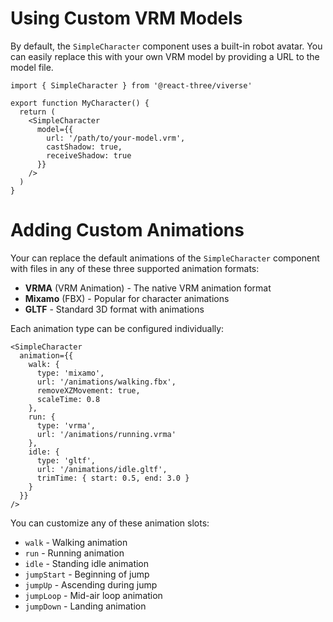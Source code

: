 # Using Custom VRM Models

By default, the `SimpleCharacter` component uses a built-in robot avatar. You can easily replace this with your own VRM model by providing a URL to the model file.

```tsx
import { SimpleCharacter } from '@react-three/viverse'

export function MyCharacter() {
  return (
    <SimpleCharacter
      model={{
        url: '/path/to/your-model.vrm',
        castShadow: true,
        receiveShadow: true
      }}
    />
  )
}
```

# Adding Custom Animations

Your can replace the default animations of the `SimpleCharacter` component with files in any of these  three supported animation formats:
- **VRMA** (VRM Animation) - The native VRM animation format
- **Mixamo** (FBX) - Popular for character animations
- **GLTF** - Standard 3D format with animations

Each animation type can be configured individually:

```tsx
<SimpleCharacter
  animation={{
    walk: {
      type: 'mixamo',
      url: '/animations/walking.fbx',
      removeXZMovement: true,
      scaleTime: 0.8
    },
    run: {
      type: 'vrma', 
      url: '/animations/running.vrma'
    },
    idle: {
      type: 'gltf',
      url: '/animations/idle.gltf',
      trimTime: { start: 0.5, end: 3.0 }
    }
  }}
/>
```

You can customize any of these animation slots:

- `walk` - Walking animation
- `run` - Running animation  
- `idle` - Standing idle animation
- `jumpStart` - Beginning of jump
- `jumpUp` - Ascending during jump
- `jumpLoop` - Mid-air loop animation
- `jumpDown` - Landing animation